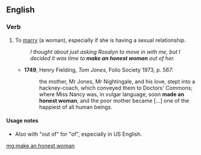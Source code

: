 ==English==

===Verb===
{{head|en|verb|head=[[make]] [[an]] [[honest]] [[woman]]}}

# {{context|idiomatic|informal|now usually with "of"|lang=en}} To [[marry]] (a woman), especially if she is having a sexual relationship.
#: ''I thought about just asking Rosalyn to move in with me, but I decided it was time to '''make an honest woman''' out of her.''
#* '''1749''', Henry Fielding, ''Tom Jones'', Folio Society 1973, p. 567:
#*: the mother, Mr Jones, Mr Nightingale, and his love, stept into a hackney-coach, which conveyed them to Doctors' Commons; where Miss Nancy was, in vulgar language, soon '''made an honest woman''', and the poor mother became [...] one of the happiest of all human beings.

====Usage notes====
* Also with "out of" for "of", especially in US English.

[[mg:make an honest woman]]